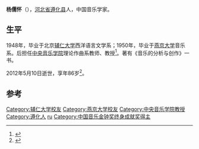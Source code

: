 '''杨儒怀'''（{{bd|1925年|8月|2012年|5月10日}}），[[河北省|河北省]][[遵化县|遵化县]]人，中国音乐学家。

==生平==
1948年，毕业于北京[[辅仁大学|辅仁大学]]西洋语言文学系；1950年，毕业于[[燕京大学|燕京大学]]音乐系。后担任[[中央音乐学院|中央音乐学院]]理论作曲系教师、教授<ref>{{cite news|title=陈怡教授：杨儒怀老师与我们78级同学们在一起|url=http://yule.sohu.com/20111026/n323478404.shtml|accessdate=2015-01-18|newspaper=搜狐网|archive-date=2019-08-22|archive-url=https://web.archive.org/web/20190822095352/http://yule.sohu.com/20111026/n323478404.shtml|dead-url=no}}</ref>。著有《音乐的分析与创作》一书。

2012年5月10日逝世，享年86岁<ref>{{cite news|title=杨儒怀与杨荫浏 ——一代大师的绝响|url=http://musicology.cn/reviews/reviews_7813.html|accessdate=2015-01-18|newspaper=中国音乐学网|archive-date=2016-03-04|archive-url=https://web.archive.org/web/20160304093935/http://musicology.cn/reviews/reviews_7813.html|dead-url=no}}</ref>。

==参考==
{{reflist}}

{{Authority control}}
{{DEFAULTSORT:Yang ruhuai}}
[[Category:辅仁大学校友|Category:辅仁大学校友]]
[[Category:燕京大学校友|Category:燕京大学校友]]
[[Category:中央音乐学院教授|Category:中央音乐学院教授]]
[[Category:遵化人|Category:遵化人]]
[[Category:杨姓|ru]]
[[Category:中国音乐金钟奖终身成就奖得主|Category:中国音乐金钟奖终身成就奖得主]]
{{china-bio-stub}}